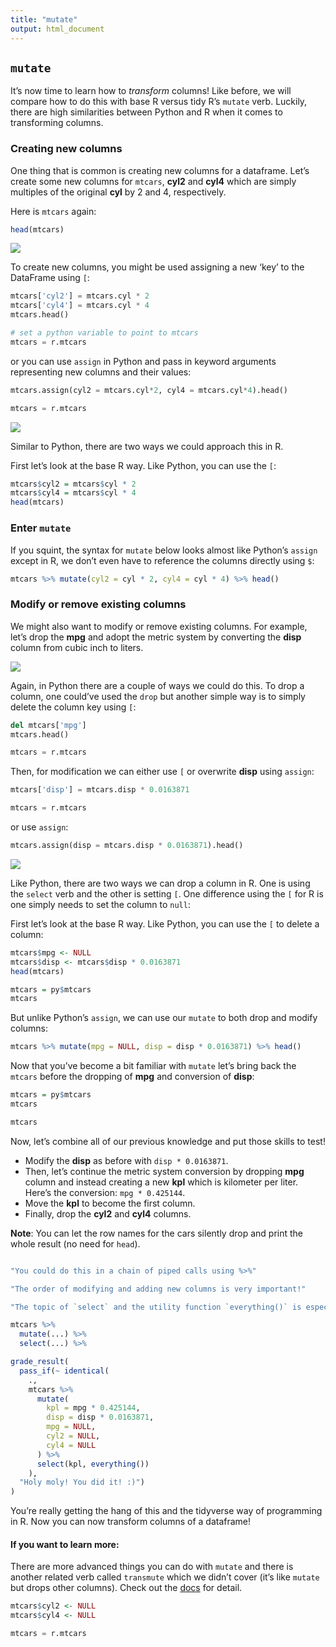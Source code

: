 ```yaml
---
title: "mutate"
output: html_document
---
```


## `mutate`

It's now time to learn how to *transform* columns! Like before, we will compare how to do this with base R versus tidy R's `mutate` verb. Luckily, there are high similarities between Python and R when it comes to transforming columns.

### Creating new columns

One thing that is common is creating new columns for a dataframe. Let's create some new columns for `mtcars`, **cyl2** and **cyl4** which are simply multiples of the original **cyl** by 2 and 4, respectively.

Here is `mtcars` again:

```r
head(mtcars)
```

<img src="../images/python_logo.png" class="language-icon">

To create new columns, you might be used assigning a new 'key' to the DataFrame using `[`:

```python
mtcars['cyl2'] = mtcars.cyl * 2
mtcars['cyl4'] = mtcars.cyl * 4
mtcars.head()
```

```python
# set a python variable to point to mtcars
mtcars = r.mtcars
```

or you can use `assign` in Python and pass in keyword arguments representing new columns and their values:

```python
mtcars.assign(cyl2 = mtcars.cyl*2, cyl4 = mtcars.cyl*4).head()
```

```python
mtcars = r.mtcars
```

<img src="../images/r_logo.png" class="language-icon">

Similar to Python, there are two ways we could approach this in R.

First let's look at the base R way. Like Python, you can use the `[`:

```r
mtcars$cyl2 = mtcars$cyl * 2
mtcars$cyl4 = mtcars$cyl * 4
head(mtcars)
```

### Enter `mutate`

If you squint, the syntax for `mutate` below looks almost like Python's `assign` except in R, we don't even have to reference the columns directly using `$`:

```r
mtcars %>% mutate(cyl2 = cyl * 2, cyl4 = cyl * 4) %>% head()
```

### Modify or remove existing columns

We might also want to modify or remove existing columns. For example, let's drop the **mpg** and adopt the metric system by converting the **disp** column from cubic inch to liters.

<img src="../images/python_logo.png" class="language-icon">

Again, in Python there are a couple of ways we could do this. To drop a column, one could've used the `drop` but another simple way is to simply delete the column key using `[`:

```python
del mtcars['mpg']
mtcars.head()
```

```python
mtcars = r.mtcars
```

Then, for modification we can either use `[` or overwrite **disp** using `assign`:

```python
mtcars['disp'] = mtcars.disp * 0.0163871
```

```python
mtcars = r.mtcars
```

or use `assign`:

```python
mtcars.assign(disp = mtcars.disp * 0.0163871).head()
```

<img src="../images/r_logo.png" class="language-icon">

Like Python, there are two ways we can drop a column in R. One is using the `select` verb and the other is setting `[`. One difference using the `[` for R is one simply needs to set the column to `null`:

First let's look at the base R way. Like Python, you can use the `[` to delete a column:

```r
mtcars$mpg <- NULL
mtcars$disp <- mtcars$disp * 0.0163871
head(mtcars)
```

```r
mtcars = py$mtcars
mtcars
```

But unlike Python's `assign`, we can use our `mutate` to both drop and modify columns:

```r
mtcars %>% mutate(mpg = NULL, disp = disp * 0.0163871) %>% head()
```

Now that you've become a bit familiar with `mutate` let's bring back the `mtcars` before the dropping of **mpg** and conversion of **disp**:

```r
mtcars = py$mtcars
mtcars
```

```r
mtcars
```

Now, let's combine all of our previous knowledge and put those skills to test!

- Modify the **disp** as before with `disp * 0.0163871`.
- Then, let's continue the metric system conversion by dropping **mpg** column and instead creating a new **kpl** which is kilometer per liter. Here's the conversion: `mpg * 0.425144`.
- Move the **kpl** to become the first column.
- Finally, drop the **cyl2** and **cyl4** columns.

**Note**: You can let the row names for the cars silently drop and print the whole result (no need for `head`).

```r










```

```r
"You could do this in a chain of piped calls using %>%"
```

```r
"The order of modifying and adding new columns is very important!"
```

```r
"The topic of `select` and the utility function `everything()` is especially handy in this situation."
```

```r
mtcars %>%
  mutate(...) %>%
  select(...) %>%
```

```r
grade_result(
  pass_if(~ identical(
    .,
    mtcars %>%
      mutate(
        kpl = mpg * 0.425144,
        disp = disp * 0.0163871,
        mpg = NULL,
        cyl2 = NULL,
        cyl4 = NULL
      ) %>%
      select(kpl, everything())
    ),
  "Holy moly! You did it! :)")
)
```

You're really getting the hang of this and the tidyverse way of programming in R. Now you can now transform columns of a dataframe!

#### If you want to learn more:

There are more advanced things you can do with `mutate` and there is another related verb called `transmute` which we didn't cover (it's like `mutate` but drops other columns). Check out the [docs](https://dplyr.tidyverse.org/reference/mutate.html) for detail.

```r
mtcars$cyl2 <- NULL
mtcars$cyl4 <- NULL
```

```python
mtcars = r.mtcars
```